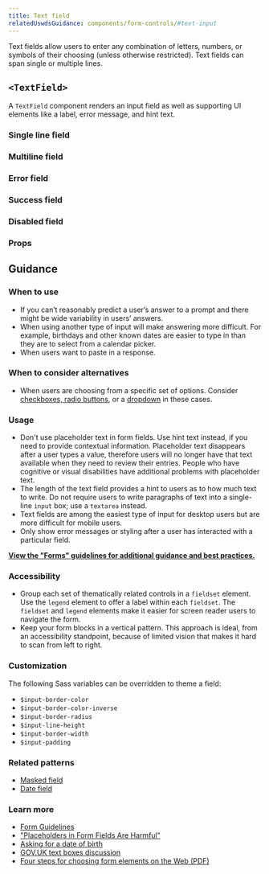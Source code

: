 ```yaml
---
title: Text field
relatedUswdsGuidance: components/form-controls/#text-input
---
```


Text fields allow users to enter any combination of letters, numbers, or symbols of their choosing (unless otherwise restricted). Text fields can span single or multiple lines.

## `<TextField>`

A `TextField` component renders an input field as well as supporting UI elements like a label, error message, and hint text.
<ViewSourceLink sourceFilePath="components/TextField/TextField.tsx" />

### Single line field
<StorybookExample
  componentName="single text field"
  storyId="components-text-field--single-line-field"
/>

### Multiline field
<StorybookExample
  componentName="multi text field"
  storyId="components-text-field--multiline-field"
/>

### Error field
<StorybookExample
  componentName="error field"
  storyId="components-text-field--error-field"
/>

### Success field
<StorybookExample
  componentName="success text field"
  storyId="components-text-field--success-field"
/>

### Disabled field
<StorybookExample
  componentName="disabled field"
  storyId="components-text-field--disabled-field"
/>

### Props

<PropTable componentName="TextField" />

## Guidance

### When to use

- If you can’t reasonably predict a user’s answer to a prompt and there might be wide variability in users’ answers.
- When using another type of input will make answering more difficult. For example, birthdays and other known dates are easier to type in than they are to select from a calendar picker.
- When users want to paste in a response.

### When to consider alternatives

- When users are choosing from a specific set of options. Consider [checkboxes, radio buttons](/components/checkbox-and-radio), or a [dropdown](/components/dropdown) in these cases.

### Usage

- Don't use placeholder text in form fields. Use hint text instead, if you need to provide contextual information. Placeholder text disappears after a user types a value, therefore users will no longer have that text available when they need to review their entries. People who have cognitive or visual disabilities have additional problems with placeholder text.
- The length of the text field provides a hint to users as to how much text to write. Do not require users to write paragraphs of text into a single-line `input` box; use a `textarea` instead.
- Text fields are among the easiest type of input for desktop users but are more difficult for mobile users.
- Only show error messages or styling after a user has interacted with a particular field.

**[View the "Forms" guidelines for additional guidance and best practices.](/guidelines/forms/)**

### Accessibility

- Group each set of thematically related controls in a `fieldset` element. Use the `legend` element to offer a label within each `fieldset`. The `fieldset` and `legend` elements make it easier for screen reader users to navigate the form.
- Keep your form blocks in a vertical pattern. This approach is ideal, from an accessibility standpoint, because of limited vision that makes it hard to scan from left to right.

### Customization

The following Sass variables can be overridden to theme a field:

- `$input-border-color`
- `$input-border-color-inverse`
- `$input-border-radius`
- `$input-line-height`
- `$input-border-width`
- `$input-padding`

### Related patterns

- [Masked field](/components/masked-field/)
- [Date field](/components/date-field/)

### Learn more

- [Form Guidelines](/guidelines/forms/)
- ["Placeholders in Form Fields Are Harmful"](https://www.nngroup.com/articles/form-design-placeholders/)
- [Asking for a date of birth](https://designnotes.blog.gov.uk/2013/12/05/asking-for-a-date-of-birth/)
- [GOV.UK text boxes discussion](https://paper.dropbox.com/doc/Text-boxes-8NLlgz9tjR8OzTz2N9wE3)
- [Four steps for choosing form elements on the Web (PDF)](http://www.formsthatwork.com/files/Articles/dropdown.pdf)
